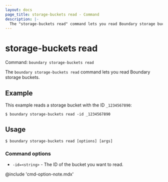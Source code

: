 ```yaml
---
layout: docs
page_title: storage-buckets read - Command
description: |-
  The "storage-buckets read" command lets you read Boundary storage buckets.
---
```


# storage-buckets read

Command: `boundary storage-buckets read`

The `boundary storage-buckets read` command lets you read Boundary storage buckets.

## Example

This example reads a storage bucket with the ID `_1234567890`:

```shell-session
$ boundary storage-buckets read -id _1234567890
```

## Usage

<CodeBlockConfig hideClipboard>

```shell-session
$ boundary storage-buckets read [options] [args]
```

</CodeBlockConfig>

### Command options

- `-id=<string>` - The ID of the bucket you want to read.

@include 'cmd-option-note.mdx'